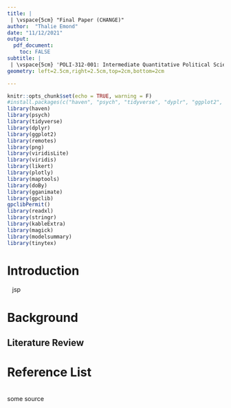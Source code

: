 ---
title: |
 | \vspace{5cm} "Final Paper (CHANGE)"
author:  "Thalie Emond"
date: "11/12/2021"
output: 
  pdf_document:
    toc: FALSE
subtitle: | 
 | \vspace{5cm} 'POLI-312-001: Intermediate Quantitative Political Science' 
geometry: left=2.5cm,right=2.5cm,top=2cm,bottom=2cm

---
```{r setup, include=FALSE, results='hide'}
knitr::opts_chunk$set(echo = TRUE, warning = F)
#install.packages(c("haven", "psych", "tidyverse", "dyplr", "ggplot2", "png", "remotes", "viridis", "likert", "plotly", "maptools", "doBy", "gganimate", "gpclib", "readxl", "gapminder", "transformr", "stringr", "kableExtra", "scales", "magick", "stargazer", "tinytex"))
library(haven)
library(psych)
library(tidyverse)
library(dplyr)
library(ggplot2)
library(remotes)
library(png)
library(viridisLite)
library(viridis)
library(likert)
library(plotly)
library(maptools)
library(doBy)
library(gganimate)
library(gpclib)
gpclibPermit()
library(readxl)
library(stringr)
library(kableExtra)
library(magick)
library(modelsummary)
library(tinytex)
```

\newpage


# Introduction

&nbsp;&nbsp; jsp

# Background

## Literature Review


\newpage
# Reference List 

\setlength{\parindent}{-0.2in}
\setlength{\leftskip}{0.2in}
\setlength{\parskip}{8pt}

\
\indent some source